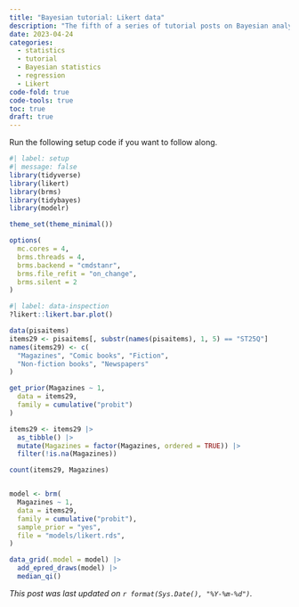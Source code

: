 ```yaml
---
title: "Bayesian tutorial: Likert data"
description: "The fifth of a series of tutorial posts on Bayesian analyses. In this post I focus on using brms to model Likert data."
date: 2023-04-24
categories:
  - statistics
  - tutorial
  - Bayesian statistics
  - regression
  - Likert
code-fold: true
code-tools: true
toc: true
draft: true
---
```


Run the following setup code if you want to follow along.

```r
#| label: setup
#| message: false
library(tidyverse)
library(likert)
library(brms)
library(tidybayes)
library(modelr)

theme_set(theme_minimal())

options(
  mc.cores = 4,
  brms.threads = 4,
  brms.backend = "cmdstanr",
  brms.file_refit = "on_change",
  brms.silent = 2
)
```

```r
#| label: data-inspection
?likert::likert.bar.plot()

data(pisaitems)
items29 <- pisaitems[, substr(names(pisaitems), 1, 5) == "ST25Q"]
names(items29) <- c(
  "Magazines", "Comic books", "Fiction",
  "Non-fiction books", "Newspapers"
)

get_prior(Magazines ~ 1,
  data = items29,
  family = cumulative("probit")
)

items29 <- items29 |>
  as_tibble() |>
  mutate(Magazines = factor(Magazines, ordered = TRUE)) |>
  filter(!is.na(Magazines))

count(items29, Magazines)


model <- brm(
  Magazines ~ 1,
  data = items29,
  family = cumulative("probit"),
  sample_prior = "yes",
  file = "models/likert.rds",
)

data_grid(.model = model) |>
  add_epred_draws(model) |>
  median_qi()

```

*This post was last updated on `r format(Sys.Date(), "%Y-%m-%d")`.*